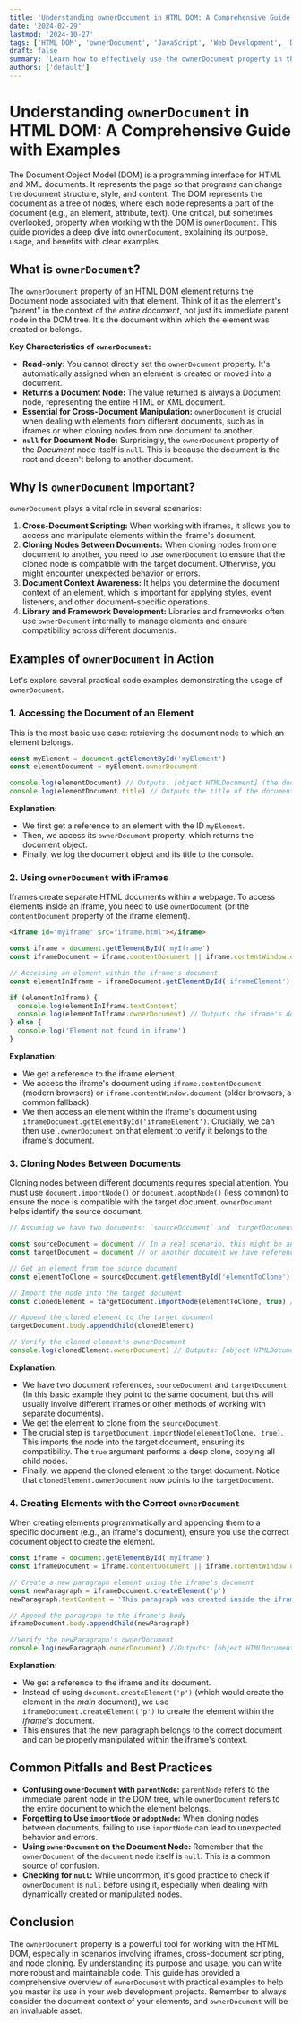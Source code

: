 ```yaml
---
title: 'Understanding ownerDocument in HTML DOM: A Comprehensive Guide with Examples'
date: '2024-02-29'
lastmod: '2024-10-27'
tags: ['HTML DOM', 'ownerDocument', 'JavaScript', 'Web Development', 'DOM Manipulation']
draft: false
summary: 'Learn how to effectively use the ownerDocument property in the HTML DOM to access the document associated with any node. This comprehensive guide provides detailed explanations and practical code examples for web developers.'
authors: ['default']
---
```


# Understanding `ownerDocument` in HTML DOM: A Comprehensive Guide with Examples

The Document Object Model (DOM) is a programming interface for HTML and XML documents. It represents the page so that programs can change the document structure, style, and content. The DOM represents the document as a tree of nodes, where each node represents a part of the document (e.g., an element, attribute, text). One critical, but sometimes overlooked, property when working with the DOM is `ownerDocument`. This guide provides a deep dive into `ownerDocument`, explaining its purpose, usage, and benefits with clear examples.

## What is `ownerDocument`?

The `ownerDocument` property of an HTML DOM element returns the Document node associated with that element. Think of it as the element's "parent" in the context of the _entire document_, not just its immediate parent node in the DOM tree. It's the document within which the element was created or belongs.

**Key Characteristics of `ownerDocument`:**

- **Read-only:** You cannot directly set the `ownerDocument` property. It's automatically assigned when an element is created or moved into a document.
- **Returns a Document Node:** The value returned is always a Document node, representing the entire HTML or XML document.
- **Essential for Cross-Document Manipulation:** `ownerDocument` is crucial when dealing with elements from different documents, such as in iframes or when cloning nodes from one document to another.
- **`null` for Document Node:** Surprisingly, the `ownerDocument` property of the _Document_ node itself is `null`. This is because the document is the root and doesn't belong to another document.

## Why is `ownerDocument` Important?

`ownerDocument` plays a vital role in several scenarios:

1.  **Cross-Document Scripting:** When working with iframes, it allows you to access and manipulate elements within the iframe's document.
2.  **Cloning Nodes Between Documents:** When cloning nodes from one document to another, you need to use `ownerDocument` to ensure that the cloned node is compatible with the target document. Otherwise, you might encounter unexpected behavior or errors.
3.  **Document Context Awareness:** It helps you determine the document context of an element, which is important for applying styles, event listeners, and other document-specific operations.
4.  **Library and Framework Development:** Libraries and frameworks often use `ownerDocument` internally to manage elements and ensure compatibility across different documents.

## Examples of `ownerDocument` in Action

Let's explore several practical code examples demonstrating the usage of `ownerDocument`.

### 1. Accessing the Document of an Element

This is the most basic use case: retrieving the document node to which an element belongs.

```javascript
const myElement = document.getElementById('myElement')
const elementDocument = myElement.ownerDocument

console.log(elementDocument) // Outputs: [object HTMLDocument] (the document object)
console.log(elementDocument.title) // Outputs the title of the document
```

**Explanation:**

- We first get a reference to an element with the ID `myElement`.
- Then, we access its `ownerDocument` property, which returns the document object.
- Finally, we log the document object and its title to the console.

### 2. Using `ownerDocument` with iFrames

Iframes create separate HTML documents within a webpage. To access elements inside an iframe, you need to use `ownerDocument` (or the `contentDocument` property of the iframe element).

```html
<iframe id="myIframe" src="iframe.html"></iframe>
```

```javascript
const iframe = document.getElementById('myIframe')
const iframeDocument = iframe.contentDocument || iframe.contentWindow.document // contentDocument is preferred

// Accessing an element within the iframe's document
const elementInIframe = iframeDocument.getElementById('iframeElement')

if (elementInIframe) {
  console.log(elementInIframe.textContent)
  console.log(elementInIframe.ownerDocument) // Outputs the iframe's document
} else {
  console.log('Element not found in iframe')
}
```

**Explanation:**

- We get a reference to the iframe element.
- We access the iframe's document using `iframe.contentDocument` (modern browsers) or `iframe.contentWindow.document` (older browsers, a common fallback).
- We then access an element within the iframe's document using `iframeDocument.getElementById('iframeElement')`. Crucially, we can then use `.ownerDocument` on that element to verify it belongs to the iframe's document.

### 3. Cloning Nodes Between Documents

Cloning nodes between different documents requires special attention. You must use `document.importNode()` or `document.adoptNode()` (less common) to ensure the node is compatible with the target document. `ownerDocument` helps identify the source document.

```javascript
// Assuming we have two documents: `sourceDocument` and `targetDocument`

const sourceDocument = document // In a real scenario, this might be an iframe's document
const targetDocument = document // or another document we have reference to

// Get an element from the source document
const elementToClone = sourceDocument.getElementById('elementToClone')

// Import the node into the target document
const clonedElement = targetDocument.importNode(elementToClone, true) // Deep clone

// Append the cloned element to the target document
targetDocument.body.appendChild(clonedElement)

// Verify the cloned element's ownerDocument
console.log(clonedElement.ownerDocument) // Outputs: [object HTMLDocument] - the target document
```

**Explanation:**

- We have two document references, `sourceDocument` and `targetDocument`. (In this basic example they point to the same document, but this will usually involve different iframes or other methods of working with separate documents).
- We get the element to clone from the `sourceDocument`.
- The crucial step is `targetDocument.importNode(elementToClone, true)`. This imports the node into the target document, ensuring its compatibility. The `true` argument performs a deep clone, copying all child nodes.
- Finally, we append the cloned element to the target document. Notice that `clonedElement.ownerDocument` now points to the `targetDocument`.

### 4. Creating Elements with the Correct `ownerDocument`

When creating elements programmatically and appending them to a specific document (e.g., an iframe's document), ensure you use the correct document object to create the element.

```javascript
const iframe = document.getElementById('myIframe')
const iframeDocument = iframe.contentDocument || iframe.contentWindow.document

// Create a new paragraph element using the iframe's document
const newParagraph = iframeDocument.createElement('p')
newParagraph.textContent = 'This paragraph was created inside the iframe.'

// Append the paragraph to the iframe's body
iframeDocument.body.appendChild(newParagraph)

//Verify the newParagraph's ownerDocument
console.log(newParagraph.ownerDocument) //Outputs: [object HTMLDocument] - The iframe's document
```

**Explanation:**

- We get a reference to the iframe and its document.
- Instead of using `document.createElement('p')` (which would create the element in the _main_ document), we use `iframeDocument.createElement('p')` to create the element within the _iframe's_ document.
- This ensures that the new paragraph belongs to the correct document and can be properly manipulated within the iframe's context.

## Common Pitfalls and Best Practices

- **Confusing `ownerDocument` with `parentNode`:** `parentNode` refers to the immediate parent node in the DOM tree, while `ownerDocument` refers to the entire document to which the element belongs.
- **Forgetting to Use `importNode` or `adoptNode`:** When cloning nodes between documents, failing to use `importNode` can lead to unexpected behavior and errors.
- **Using `ownerDocument` on the Document Node:** Remember that the `ownerDocument` of the `document` node itself is `null`. This is a common source of confusion.
- **Checking for `null`:** While uncommon, it's good practice to check if `ownerDocument` is `null` before using it, especially when dealing with dynamically created or manipulated nodes.

## Conclusion

The `ownerDocument` property is a powerful tool for working with the HTML DOM, especially in scenarios involving iframes, cross-document scripting, and node cloning. By understanding its purpose and usage, you can write more robust and maintainable code. This guide has provided a comprehensive overview of `ownerDocument` with practical examples to help you master its use in your web development projects. Remember to always consider the document context of your elements, and `ownerDocument` will be an invaluable asset.
